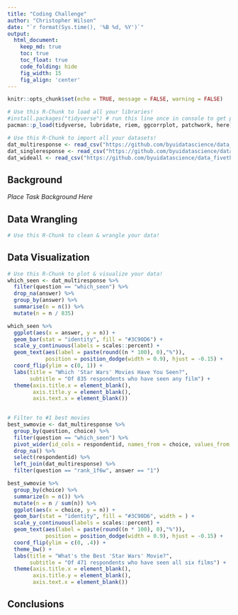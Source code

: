 ```yaml
---
title: "Coding Challenge"
author: "Christopher Wilson"
date: "`r format(Sys.time(), '%B %d, %Y')`"
output:
  html_document:  
    keep_md: true
    toc: true
    toc_float: true
    code_folding: hide
    fig_width: 15
    fig_align: 'center'
---
```


```r
knitr::opts_chunk$set(echo = TRUE, message = FALSE, warning = FALSE)
```

```r
# Use this R-Chunk to load all your libraries!
#install.packages("tidyverse") # run this line once in console to get package
pacman::p_load(tidyverse, lubridate, riem, ggcorrplot, patchwork, here)
```

```r
# Use this R-Chunk to import all your datasets!
dat_multiresponse <- read_csv("https://github.com/byuidatascience/data_fivethirtyeight_starwars/raw/master/survey_multiresponse_questions.csv")
dat_singleresponse <- read_csv("https://github.com/byuidatascience/data_fivethirtyeight_starwars/raw/master/survey_oneresponse_questions.csv")
dat_wideall <- read_csv("https://github.com/byuidatascience/data_fivethirtyeight_starwars/raw/master/survey_wide_all.csv")
```

## Background

_Place Task Background Here_

## Data Wrangling

```r
# Use this R-Chunk to clean & wrangle your data!

```

## Data Visualization

```r
# Use this R-Chunk to plot & visualize your data!
which_seen <- dat_multiresponse %>% 
  filter(question == "which_seen") %>% 
  drop_na(answer) %>% 
  group_by(answer) %>% 
  summarise(n = n()) %>% 
  mutate(n = n / 835)

which_seen %>% 
  ggplot(aes(x = answer, y = n)) +
  geom_bar(stat = "identity", fill = "#3C90D6") +
  scale_y_continuous(labels = scales::percent) +
  geom_text(aes(label = paste(round((n * 100), 0),"%")), 
            position = position_dodge(width = 0.9), hjust = -0.15) +
  coord_flip(ylim = c(0, 1)) +
  labs(title = "Which 'Star Wars' Movies Have You Seen?",
       subtitle = "Of 835 respondents who have seen any film") +
  theme(axis.title.x = element_blank(),
        axis.title.y = element_blank(),
        axis.text.x = element_blank())
  

# Filter to #1 best movies
best_swmovie <- dat_multiresponse %>% 
  group_by(question, choice) %>% 
  filter(question == "which_seen") %>% 
  pivot_wider(id_cols = respondentid, names_from = choice, values_from = answer) %>% 
  drop_na() %>% 
  select(respondentid) %>% 
  left_join(dat_multiresponse) %>% 
  filter(question == "rank_1f6w", answer == "1") 

best_swmovie %>% 
  group_by(choice) %>% 
  summarize(n = n()) %>% 
  mutate(n = n / sum(n)) %>% 
  ggplot(aes(x = choice, y = n)) +
  geom_bar(stat = "identity", fill = "#3C90D6", width = ) +
  scale_y_continuous(labels = scales::percent) +
  geom_text(aes(label = paste(round((n * 100), 0),"%")), 
            position = position_dodge(width = 0.9), hjust = -0.15) +
  coord_flip(ylim = c(0, .4)) +
  theme_bw() +
  labs(title = "What's the Best 'Star Wars' Movie?",
       subtitle = "Of 471 respondents who have seen all six films") +
  theme(axis.title.x = element_blank(),
        axis.title.y = element_blank(),
        axis.text.x = element_blank())
```

## Conclusions
